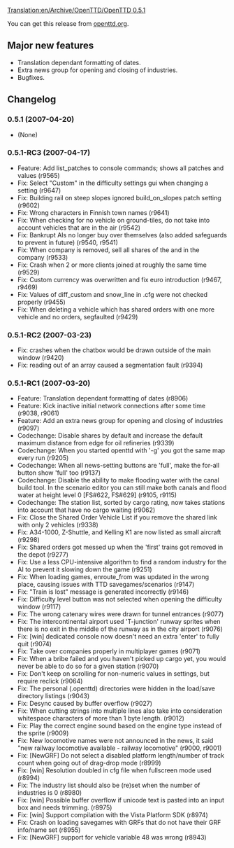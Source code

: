 [[Translation:en/Archive/OpenTTD/OpenTTD 0.5.1]]

{{en/Archive/OpenTTD/Navigation}}
{{en/Archive/OpenTTD/NaviPrevNext|prev=en/Archive/OpenTTD/OpenTTD 0.5.0|next=en/Archive/OpenTTD/OpenTTD 0.5.2|date=2007-04-20}}

You can get this release from [http://www.openttd.org/en/download-stable/0.5.1 openttd.org].

==Major new features==
* Translation dependant formatting of dates.
* Extra news group for opening and closing of industries.
* Bugfixes.

==Changelog==

===0.5.1 (2007-04-20)===
* (None)

===0.5.1-RC3 (2007-04-17)===
* Feature: Add list_patches to console commands; shows all patches and values (r9565)
* Fix: Select "Custom" in the difficulty settings gui when changing a setting {{en/Flyspray|733}} (r9647)
* Fix: Building rail on steep slopes ignored build_on_slopes patch setting (r9602)
* Fix: Wrong characters in Finnish town names (r9641)
* Fix: When checking for no vehicle on ground-tiles, do not take into account vehicles that are in the air (r9542)
* Fix: Bankrupt AIs no longer buy over themselves (also added safeguards to prevent in future) (r9540, r9541)
* Fix: When company is removed, sell all shares of the and in the company (r9533)
* Fix: Crash when 2 or more clients joined at roughly the same time (r9529)
* Fix: Custom currency was overwritten and fix euro introduction (r9467, r9469)
* Fix: Values of diff_custom and snow_line in .cfg were not checked properly (r9455)
* Fix: When deleting a vehicle which has shared orders with one more vehicle and no orders, segfaulted (r9429)

===0.5.1-RC2 (2007-03-23)===
* Fix: crashes when the chatbox would be drawn outside of the main window {{en/Flyspray|701}} (r9420)
* Fix: reading out of an array caused a segmentation fault {{en/Flyspray|694}} (r9394)

===0.5.1-RC1 (2007-03-20)===
* Feature: Translation dependant formatting of dates (r8906)
* Feature: Kick inactive initial network connections after some time {{en/Flyspray|115}} (r9038, r9061)
* Feature: Add an extra news group for opening and closing of industries (r9097)
* Codechange: Disable shares by default and increase the default maximum distance from edge for oil refineries (r9339)
* Codechange: When you started openttd with '-g' you got the same map every run (r9205)
* Codechange: When all news-setting buttons are 'full', make the for-all button show 'full' too (r9137)
* Codechange: Disable the ability to make flooding water with the canal build tool. In the scenario editor you can still make both canals and flood water at height level 0 [FS#622, FS#629] (r9105, r9115)
* Codechange: The station list, sorted by cargo rating, now takes stations into account that have no cargo waiting {{en/Flyspray|595}} (r9062)
* Fix: Close the Shared Order Vehicle List if you remove the shared link with only 2 vehicles (r9338)
* Fix: A34-1000, Z-Shuttle, and Kelling K1 are now listed as small aircraft (r9298)
* Fix: Shared orders got messed up when the 'first' trains got removed in the depot {{en/Flyspray|685}} (r9277)
* Fix: Use a less CPU-intensive algorithm to find a random industry for the AI to prevent it slowing down the game {{en/Flyspray|644}} (r9251)
* Fix: When loading games, enroute_from was updated in the wrong place, causing issues with TTD savegames/scenarios (r9147)
* Fix: "Train is lost" message is generated incorrectly {{en/Flyspray|676}} (r9146)
* Fix: Difficulty level button was not selected when opening the difficulty window (r9117)
* Fix: The wrong catenary wires were drawn for tunnel entrances {{en/Flyspray|612}} (r9077)
* Fix: The intercontinental airport used 'T-junction' runway sprites when there is no exit in the middle of the runway as in the city airport {{en/Flyspray|529}} (r9076)
* Fix: [win] dedicated console now doesn't need an extra 'enter' to fully quit {{en/Flyspray|459}} (r9074)
* Fix: Take over companies properly in multiplayer games {{en/Flyspray|459}} (r9071)
* Fix: When a bribe failed and you haven't picked up cargo yet, you would never be able to do so for a given station {{en/Flyspray|404}} (r9070)
* Fix: Don't keep on scrolling for non-numeric values in settings, but require reclick {{en/Flyspray|663}} (r9064)
* Fix: The personal (.openttd) directories were hidden in the load/save directory listings {{en/Flyspray|652}} (r9043)
* Fix: Desync caused by buffer overflow {{en/Flyspray|664}} (r9027)
* Fix: When cutting strings into multiple lines also take into consideration whitespace characters of more than 1 byte length. (r9012)
* Fix: Play the correct engine sound based on the engine type instead of the sprite (r9009)
* Fix: New locomotive names were not announced in the news, it said "new railway locomotive available - railway locomotive" {{en/Flyspray|581}} (r9000, r9001)
* Fix: [NewGRF] Do not select a disabled platform length/number of track count when going out of drag-drop mode {{en/Flyspray|450}} (r8999)
* Fix: [win] Resolution doubled in cfg file when fullscreen mode used {{en/Flyspray|642}} (r8994)
* Fix: The industry list should also be (re)set when the number of industries is 0 {{en/Flyspray|656}} (r8980)
* Fix: [win] Possible buffer overflow if unicode text is pasted into an input box and needs trimming. (r8975)
* Fix: [win] Support compilation with the Vista Platform SDK (r8974)
* Fix: Crash on loading savegames with GRFs that do not have their GRF info/name set (r8955)
* Fix: [NewGRF] support for vehicle variable 48 was wrong (r8943)